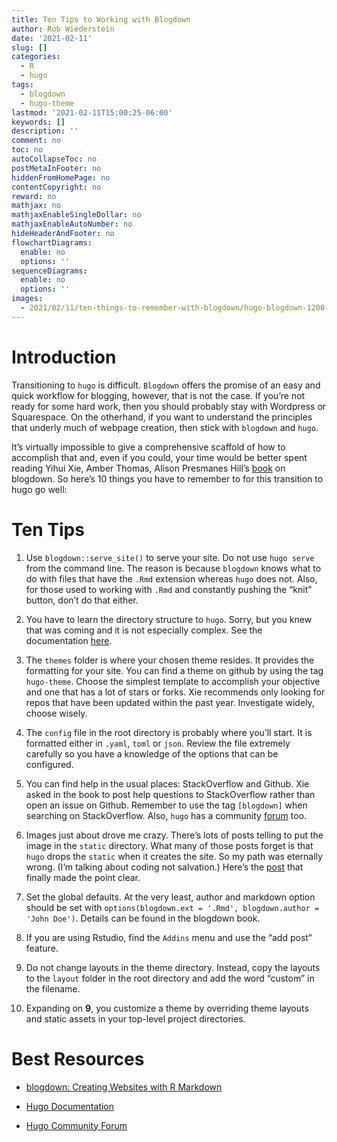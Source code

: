 ```yaml
---
title: Ten Tips to Working with Blogdown
author: Rob Wiederstein
date: '2021-02-11'
slug: []
categories:
  - R
  - hugo
tags:
  - blogdown
  - hugo-theme
lastmod: '2021-02-11T15:00:25-06:00'
keywords: []
description: ''
comment: no
toc: no
autoCollapseToc: no
postMetaInFooter: no
hiddenFromHomePage: no
contentCopyright: no
reward: no
mathjax: no
mathjaxEnableSingleDollar: no
mathjaxEnableAutoNumber: no
hideHeaderAndFooter: no
flowchartDiagrams:
  enable: no
  options: ''
sequenceDiagrams:
  enable: no
  options: ''
images:
  - 2021/02/11/ten-things-to-remember-with-blogdown/hugo-blogdown-1200-630px.jpg
---
```


# Introduction

Transitioning to `hugo` is difficult.  `Blogdown` offers the promise of an easy and quick workflow for blogging, however, that is not the case.  If you're not ready for some hard work, then you should probably stay with Wordpress or Squarespace.  On the otherhand, if you want to understand the principles that underly much of webpage creation, then stick with `blogdown` and `hugo`.

It's virtually impossible to give a comprehensive scaffold of how to accomplish that and, even if you could, your time would be better spent reading Yihui Xie, Amber Thomas, Alison Presmanes Hill's [book](https://bookdown.org/yihui/blogdown/) on blogdown.  So here's 10 things you have to remember to for this transition to hugo go well:

# Ten Tips

1. Use `blogdown::serve_site()` to serve your site.  Do not use `hugo serve` from the command line.  The reason is because `blogdown` knows what to do with files that have the `.Rmd` extension whereas `hugo` does not. Also, for those used to working with `.Rmd` and constantly pushing the "knit" button, don't do that either.

2.  You have to learn the directory structure to `hugo`.  Sorry, but you knew that was coming and it is not especially complex.  See the documentation [here](https://gohugo.io/getting-started/directory-structure/).

3. The `themes` folder is where your chosen theme resides.  It provides the formatting for your site.  You can find a theme on github by using the tag `hugo-theme`.  Choose the simplest template to accomplish your objective and one that has a lot of stars or forks. Xie recommends only looking for repos that have been updated within the past year.  Investigate widely, choose wisely.

4. The `config` file in the root directory is probably where you'll start.  It is formatted either in `.yaml`, `toml` or `json`.  Review the file extremely carefully so you have a knowledge of the options that can be configured.

5. You can find help in the usual places:  StackOverflow and Github.  Xie asked in the book to post help questions to StackOverflow rather than open an issue on Github. Remember to use the tag `[blogdown]` when searching on StackOverflow.  Also, `hugo` has a community [forum](https://discourse.gohugo.io) too.

6.  Images just about drove me crazy.  There's lots of posts telling to put the image in the `static` directory.  What many of those posts forget is that `hugo` drops the `static` when it creates the site.  So my path was eternally wrong. (I'm talking about coding not salvation.)  Here's the [post](https://discourse.gohugo.io/t/image-path/1721) that finally made the point clear.

7.  Set the global defaults. At the very least, author and markdown option should be set with `options(blogdown.ext = '.Rmd', blogdown.author = 'John Doe')`. Details can be found in the blogdown book.

8. If you are using Rstudio, find the `Addins` menu and use the "add post" feature.

9.  Do not change layouts in the theme directory.  Instead, copy the layouts to the `layout` folder in the root directory and add the word "custom" in the filename.

10. Expanding on **9**, you customize a theme by overriding theme layouts and static assets in your top-level project directories.

# Best Resources


- [blogdown: Creating Websites with R Markdown](https://bookdown.org/yihui/blogdown/)

- [Hugo Documentation](https://gohugo.io/documentation/)

- [Hugo Community Forum](https://discourse.gohugo.io)



    
